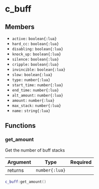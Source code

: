 # c_buff

## Members

- `active:` `boolean{:lua}`
- `hard_cc:` `boolean{:lua}`
- `disabling:` `boolean{:lua}`
- `knock_up:` `boolean{:lua}`
- `silence:` `boolean{:lua}`
- `cripple:` `boolean{:lua}`
- `invincible:` `boolean{:lua}`
- `slow:` `boolean{:lua}`
- `type:` `number{:lua}`
- `start_time:` `number{:lua}`
- `end_time:` `number{:lua}`
- `alt_amount:` `number{:lua}`
- `amount:` `number{:lua}`
- `max_stack:` `number{:lua}`
- `name:` `string{:lua}`

## Functions

### get_amount

Get the number of buff stacks

| Argument |      Type      | Required |
| :------- | :------------: | -------: |
| returns  | `number{:lua}` |          |

[//]: # '<ArgTable arguments={[]} returnType={"number"} />'

```lua
c_buff:get_amount()
```

